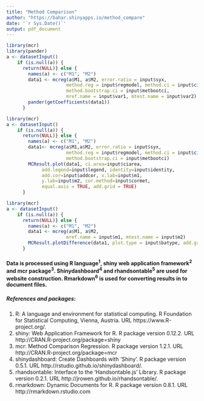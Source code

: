```yaml
---
title: "Method Comparison"
author: "https://bahar.shinyapps.io/method_compare"
date: '`r Sys.Date()`'
output: pdf_document
---
```


```r
library(mcr)
library(pander)
a <- datasetInput()
    if (is.null(a)) {
      return(NULL)} else {
        names(a) <- c("M1", "M2")
        data1 <- mcreg(a$M1, a$M2, error.ratio = input$syx, 
                      method.reg = input$regmodel, method.ci = input$cimethod,
                      method.bootstrap.ci = input$metbootci,
                      mref.name = input$var1, mtest.name = input$var2)
        pander(getCoefficients(data1))
      }
```

```r
library(mcr)
a <- datasetInput()
    if (is.null(a)) {
      return(NULL)} else {
        names(a) <- c("M1", "M2")
        data1<- mcreg(a$M1,a$M2, error.ratio = input$syx, 
                      method.reg = input$regmodel, method.ci = input$cimethod,
                      method.bootstrap.ci = input$metbootci)
        MCResult.plot(data1, ci.area=input$ciarea, 
             add.legend=input$legend, identity=input$identity,
             add.cor=input$addcor, x.lab=input$m1,
             y.lab=input$m2, cor.method=input$cormet, 
             equal.axis = TRUE, add.grid = TRUE)
      }
```

```r
library(mcr)
a <- datasetInput()
    if (is.null(a)) {
      return(NULL)} else {
        names(a) <- c("M1", "M2")
        data1 <- mcreg(a$M1, a$M2,
                      mref.name = input$m1, mtest.name = input$m2)
        MCResult.plotDifference(data1, plot.type = input$batype, add.grid = TRUE)
      }
```

#### Data is processed using R language^1^, shiny web application framework^2^ and mcr package^3^. Shinydashboard^4^ and rhandsontable^5^ are used for website construction. Rmarkdown^6^ is used for converting results in to document files.

##### References and packages:

1. R: A language and environment for statistical computing. R Foundation for Statistical Computing, Vienna, Austria. URL https://www.R-project.org/.
2. shiny: Web Application Framework for R. R package version 0.12.2. URL http://CRAN.R-project.org/package=shiny
3. mcr: Method Comparison Regression. R package version 1.2.1. URL http://CRAN.R-project.org/package=mcr
4. shinydashboard: Create Dashboards with 'Shiny'. R package version 0.5.1. URL http://rstudio.github.io/shinydashboard/.
5. rhandsontable: Interface to the 'Handsontable.js' Library. R package version 0.2.1. URL http://jrowen.github.io/rhandsontable/.
6. rmarkdown: Dynamic Documents for R. R package version 0.8.1. URL http://rmarkdown.rstudio.com